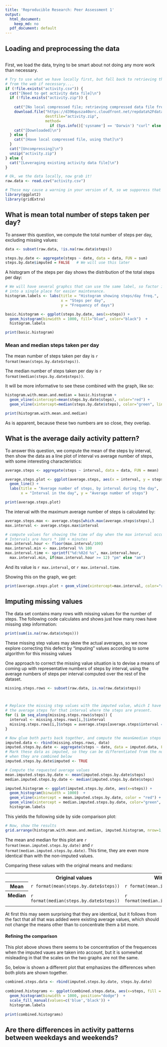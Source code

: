```yaml
---
title: 'Reproducible Research: Peer Assessment 1'
output:
  html_document:
    keep_md: no
  pdf_document: default
---
```



## Loading and preprocessing the data

```r
```

First, we load the data, trying to be smart about not doing any more work than necessary.

```r

# Try to use what we have locally first, but fall back to retrieving the data file
# from the web if necessary....
if (!file.exists("activity.csv")) {
  cat("[Need to get activity data file]\n")
  if (!file.exists("activity.zip")) {
    
    cat("[No local compressed file; retrieving compressed data file from the network]\n")
    download.file("https://d396qusza40orc.cloudfront.net/repdata%2Fdata%2Factivity.zip",
                  destfile="activity.zip", 
                  method=
                    if (Sys.info()['sysname'] == 'Darwin') "curl" else "wget")
    cat("[Downloaded]\n")
  } else {
    cat("[Have local compressed file, using that]\n")
  }
  cat("[Uncompressing]\n")
  unzip("activity.zip")
} else {
  cat("[Leveraging existing activity data file]\n")
}

# Ok, we the data locally, now grab it!
raw.data <- read.csv("activity.csv")

# These may cause a warning in your version of R, so we supporess that by using the warning option above
library(ggplot2)
library(gridExtra)
```


## What is mean total number of steps taken per day?

To answer this question, we compute the total number of steps per day, excluding missing values:

```r

data <- subset(raw.data, !is.na(raw.data$steps))

steps.by.date <- aggregate(steps ~ date, data = data, FUN = sum)
steps.by.date$imputed = FALSE   # We will use this later
```

A histogram of the steps per day shows the distribution of the total steps per day:

```r

# We will have several graphcs that can use the same label, so factor its definition
# into a single place for easier maintenance.
histogram.labels <- labs(title = "Histogram showing steps/day freq.",
                         x = "Steps per day", 
                         y = "Frequency of days")

basic.histogram <- ggplot(steps.by.date, aes(x=steps)) +  
  geom_histogram(binwidth = 1000, fill="blue", color="black")  + 
  histogram.labels

print(basic.histogram)
```

### Mean and median steps taken per day

The mean number of steps taken per day is `r format(mean(steps.by.date$steps))`.

The median number of steps taken per day is `r format(median(steps.by.date$steps))`.

It will be more informative to see these combined with the graph, like so:

```r

histogram.with.mean.and.median = basic.histogram +
  geom_vline(xintercept=mean(steps.by.date$steps), color="red") +
  geom_vline(xintercept=median(steps.by.date$steps), color="green", linetype="longdash")

print(histogram.with.mean.and.median)

```

As is apparent, because these two numbers are so close, they overlap.

## What is the average daily activity pattern?

To answer this question, we compute the mean of the steps by interval, then show the data as a line plot of interval vs average number of steps, with some interesting characteristics:

```r
average.steps <- aggregate(steps ~ interval, data = data, FUN = mean)

average.steps.plot <- ggplot(average.steps, aes(x = interval, y = steps)) + 
  geom_line() +
  labs(title = "Average number of steps, by interval during the day", 
       x = "Interval in the day", y = "Average number of steps")

print(average.steps.plot)
```

The interval with the maximum average number of steps is calculated by:
```r
average.steps.max <- average.steps[which.max(average.steps$steps),]
max.interval <- average.steps.max$interval

# compute values for showing the time of day when the max interval occurred
# Intervals are hours * 100 + minutes
max.interval.hour <- floor(max.interval/100)
max.interval.min <- max.interval %% 100
max.interval.time <- sprintf("%d:%02d %s", max.interval.hour, 
  max.interval.min, if(max.interval.hour >= 12) "pm" else "am")
```

And its value is `r max.interval`, or `r max.interval.time`.

Showing this on the graph, we get:

```r
print(average.steps.plot + geom_vline(xintercept=max.interval, color="red"))
```

## Imputing missing values

The data set contains many rows with missing values for the number of steps.  The following code calculates and shows just how many rows have missing step information:

```r
print(sum(is.na(raw.data$steps)))
```

These missing step values may skew the actual averages, so we now explore correcting this defect by "imputing" values according to some algorithm for this missing values

One approach to correct the missing value situation is to devise a means of coming up with representative numbers of steps by interval, using the average numbers of steps per interval computed over the rest of the dataset.

```r
missing.steps.rows <- subset(raw.data, is.na(raw.data$steps))



# Replace the missing step values with the imputed value, which I have chosen to be
# the average steps for that interval where the steps are present.
for (i in seq_along(missing.steps.rows$steps)) {
  interval <- missing.steps.rows[i,]$interval
  missing.steps.rows[i,]$steps = average.steps[average.steps$interval == interval,]$steps
}

# Now glue both parts back together, and compute the mean&median steps by date for it
imputed.data <- rbind(missing.steps.rows, data)
imputed.steps.by.date <- aggregate(steps ~ date, data = imputed.data, FUN = sum)
# Mark these data as imputed, so they can be differentiated from the non-imputed data
# when they are combined below
imputed.steps.by.date$imputed <- TRUE

# Compute the requested average values
mean.imputed.steps.by.date <- mean(imputed.steps.by.date$steps)
median.imputed.steps.by.date <- median(imputed.steps.by.date$steps)

imputed.histogram <- ggplot(imputed.steps.by.date, aes(x=steps)) +
  geom_histogram(binwidth = 1000)  + 
  geom_vline(xintercept = mean.imputed.steps.by.date, color = "red") +
  geom_vline(xintercept = median.imputed.steps.by.date, color="green", linetype="longdash") +
  histogram.labels
```

This yields the following side by side comparison plot:

```r
    
# Now, show the results
grid.arrange(histogram.with.mean.and.median, imputed.histogram, nrow=1, ncol=2)
```

The mean and median for this plot are `r format(mean.imputed.steps.by.date)` and 
`r format(median.imputed.steps.by.date)`.  This time, they are even more identical than with the non-imputed values. 

Comparing these values with the original means and medians:

<table>
  <tr>
    <th></th>
    <th>Original values&nbsp;&nbsp;</th>
    <th>With imputed</th>
  </tr>
  <tr>
    <th>Mean</th>
    <td>`r format(mean(steps.by.date$steps))`</td>
    <td>`r format(mean.imputed.steps.by.date)`</td>
  </tr>
  <tr>
    <th>Median &nbsp;</th>
    <td>`r format(median(steps.by.date$steps))`</td>
    <td>`r format(median.imputed.steps.by.date)`</td>
  </tr>
</table>

<p/>
At first this may seem surprising that they are identical, but it follows from the fact that all that was added were existing average values, which should not change the means other than to concentrate them a bit more.

#### Refining the comparison

This plot above shows there seems to be concentration of the frequences when the imputed vaues are taken into account, but it is somewhat misleading in that the scales on the two graphs are not the same.

So, below is shown a different plot that emphasizes the differences when both plots are shown together.

```r

combined.steps.data <- rbind(imputed.steps.by.date, steps.by.date)
  
combined.histograms <- ggplot(combined.steps.data, aes(x=steps, fill = imputed) ) + 
  geom_histogram(binwidth = 1000, position="dodge")  + 
  scale_fill_manual(values=c('blue','black')) +
  histogram.labels
  
print(combined.histograms)
```



## Are there differences in activity patterns between weekdays and weekends?
